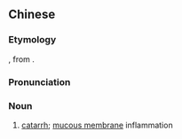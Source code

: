 {{also|加答儿|加答児}}
==Chinese==
{{zh-forms|s=加答儿|gloss=-}}

===Etymology===
{{bor|zh|ja|-}} {{ja-r|カタル}}, from {{bor|zh|nl|catarre|notext=1}}.

===Pronunciation===
{{zh-pron
|m=jiādá'ěr
|mn=ka-tap-jî
|cat=n
}}

===Noun===
{{zh-noun}}

# {{lb|zh|medicine|dated}} [[catarrh]]; [[mucous membrane]] inflammation